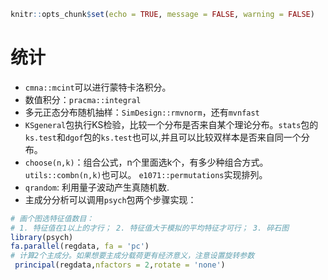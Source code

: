 ```r
knitr::opts_chunk$set(echo = TRUE, message = FALSE, warning = FALSE)
```

# 统计
- `cmna::mcint `可以进行蒙特卡洛积分。
- 数值积分：`pracma::integral` 
- 多元正态分布随机抽样：`SimDesign::rmvnorm`，还有`mvnfast`
- `KSgeneral`包执行KS检验，比较一个分布是否来自某个理论分布。`stats`包的`ks.test`和`dgof`包的`ks.test`也可以,并且可以比较双样本是否来自同一个分布。
- `choose(n,k)`：组合公式，n个里面选k个，有多少种组合方式。`utils::combn(n,k)`也可以。 `e1071::permutations`实现排列。
- `qrandom`: 利用量子波动产生真随机数.
- 主成分分析可以调用`psych`包两个步骤实现：
```r
# 画个图选特征值数目：
# 1. 特征值在1以上的才行； 2. 特征值大于模拟的平均特征才可行； 3. 碎石图
library(psych)
fa.parallel(regdata, fa = 'pc')
# 计算2个主成分。如果想要主成分载荷更有经济意义，注意设置旋转参数
 principal(regdata,nfactors = 2,rotate = 'none')
```

